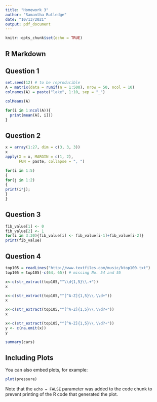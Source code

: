 ```yaml
---
title: "Homework 3"
author: "Samantha Rutledge"
date: "10/13/2021"
output: pdf_document
---
```


```r
knitr::opts_chunk$set(echo = TRUE)
```

## R Markdown

## Question 1

```r
set.seed(12) # to be reproducible
A = matrix(data = runif(n = 1:500), nrow = 50, ncol = 10)
colnames(A) = paste("lake", 1:10, sep = "_")
```
```r
colMeans(A)
```

```r
for(i in 1:ncol(A)){
  print(mean(A[, i]))
}
```

## Question 2
```r
x = array(1:27, dim = c(3, 3, 3))
x
apply(X = x, MARGIN = c(1, 2), 
      FUN = paste, collapse = ", ")
```
```r
for(i in 1:5)
{
for(j in 1:2)
{
print(i*j);
}
}
```

## Question 3

```r
fib_value[1] <- 0
fib_value[2] <- 1
for(i in 3:30){fib_value[i] <- fib_value[i-1]+fib_value[i-2]}
print(fib_value)
```

## Question 4
```r
top105 = readLines("http://www.textfiles.com/music/ktop100.txt")
top105 = top105[-c(64, 65)] # missing No. 54 and 55
```

```r
x<-c(str_extract(top105,"^\\d{1,5}\\.+"))
x
```
```r
x<-c(str_extract(top105,"^[^A-Z]{1,5}\\.\\d+"))
x
```
```r
x<-c(str_extract(top105,"^[^A-Z]{1,5}\\.\\d?+"))
x
```
```r
x<-c(str_extract(top105,"^[^A-Z]{1,5}\\.\\d?+"))
y <- c(na.omit(x))
y
```

```r
summary(cars)
```

## Including Plots

You can also embed plots, for example:

```r
plot(pressure)
```

Note that the `echo = FALSE` parameter was added to the code chunk to prevent printing of the R code that generated the plot.
